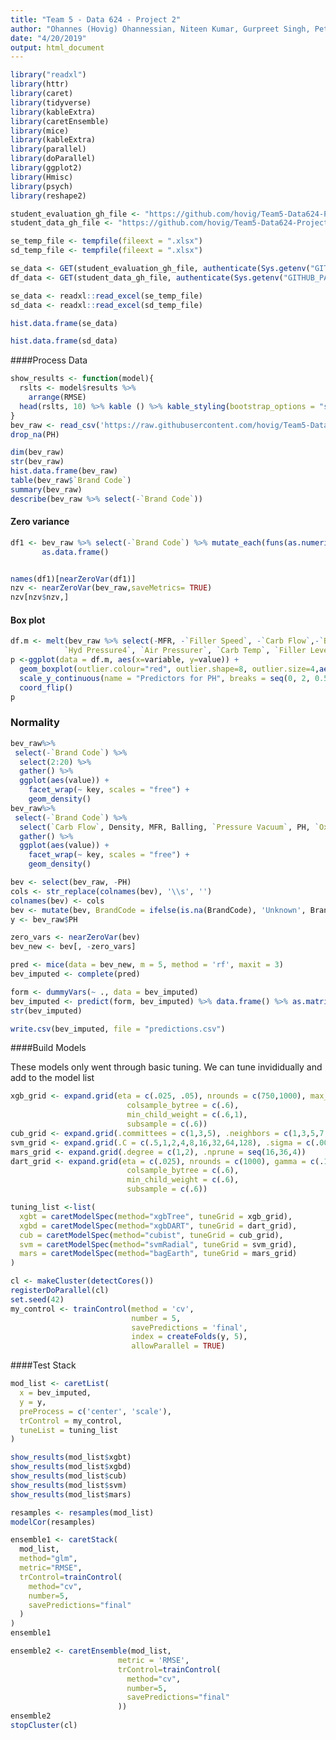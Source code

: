 ```yaml
---
title: "Team 5 - Data 624 - Project 2"
author: "Ohannes (Hovig) Ohannessian, Niteen Kumar, Gurpreet Singh, Peter Goodridge"
date: "4/20/2019"
output: html_document
---
```


```r
library("readxl")
library(httr)
library(caret)
library(tidyverse)
library(kableExtra)
library(caretEnsemble)
library(mice)
library(kableExtra)
library(parallel)
library(doParallel)
library(ggplot2)
library(Hmisc)
library(psych)
library(reshape2)
```


```r
student_evaluation_gh_file <- "https://github.com/hovig/Team5-Data624-Project2/raw/master/StudentEvaluation.xlsx"
student_data_gh_file <- "https://github.com/hovig/Team5-Data624-Project2/raw/master/StudentData.xlsx"

se_temp_file <- tempfile(fileext = ".xlsx")
sd_temp_file <- tempfile(fileext = ".xlsx")

se_data <- GET(student_evaluation_gh_file, authenticate(Sys.getenv("GITHUB_PAT"), ""), write_disk(path = se_temp_file))
df_data <- GET(student_data_gh_file, authenticate(Sys.getenv("GITHUB_PAT"), ""), write_disk(path = sd_temp_file))

se_data <- readxl::read_excel(se_temp_file)
sd_data <- readxl::read_excel(sd_temp_file)

```

```r
hist.data.frame(se_data)
```


```r
hist.data.frame(sd_data)
```


####Process Data

```r
show_results <- function(model){ 
  rslts <- model$results %>%
    arrange(RMSE)
  head(rslts, 10) %>% kable () %>% kable_styling(bootstrap_options = "striped", full_width = F)
}
bev_raw <- read_csv('https://raw.githubusercontent.com/hovig/Team5-Data624-Project2/master/StudentData.csv') %>%
drop_na(PH)
```

```r
dim(bev_raw)
str(bev_raw)
hist.data.frame(bev_raw)
table(bev_raw$`Brand Code`)
summary(bev_raw)
describe(bev_raw %>% select(-`Brand Code`))
```


#### Zero variance

```r
df1 <- bev_raw %>% select(-`Brand Code`) %>% mutate_each(funs(as.numeric(.)))%>%complete.cases()%>%
       as.data.frame()


names(df1)[nearZeroVar(df1)]
nzv <- nearZeroVar(bev_raw,saveMetrics= TRUE)
nzv[nzv$nzv,]
```


#### Box plot

```r
df.m <- melt(bev_raw %>% select(-MFR, -`Filler Speed`, -`Carb Flow`,-`Bowl Setpoint`,`Carb Pressure1`,
            `Hyd Pressure4`, `Air Pressurer`, `Carb Temp`, `Filler Level`, `Mnf Flow`), id.var = "Brand Code")
p <-ggplot(data = df.m, aes(x=variable, y=value)) + 
  geom_boxplot(outlier.colour="red", outlier.shape=8, outlier.size=4,aes(fill=variable)) +     
  scale_y_continuous(name = "Predictors for PH", breaks = seq(0, 2, 0.5))  + 
  coord_flip()
p
```

### Normality 

```r
bev_raw%>%
 select(-`Brand Code`) %>%   
  select(2:20) %>%         
  gather() %>%                            
  ggplot(aes(value)) +                     
    facet_wrap(~ key, scales = "free") +  
    geom_density()  
bev_raw%>%
 select(-`Brand Code`) %>%   
  select(`Carb Flow`, Density, MFR, Balling, `Pressure Vacuum`, PH, `Oxygen Filler`, `Bowl Setpoint`, `Pressure Setpoint`, `Air Pressurer`, `Alch Rel`,`Carb Rel`,`Balling Lvl`)   %>%               
  gather() %>%                             
  ggplot(aes(value)) +                     
    facet_wrap(~ key, scales = "free") +  
    geom_density() 
```



```r
bev <- select(bev_raw, -PH)
cols <- str_replace(colnames(bev), '\\s', '')
colnames(bev) <- cols
bev <- mutate(bev, BrandCode = ifelse(is.na(BrandCode), 'Unknown', BrandCode))
y <- bev_raw$PH

zero_vars <- nearZeroVar(bev)
bev_new <- bev[, -zero_vars]

pred <- mice(data = bev_new, m = 5, method = 'rf', maxit = 3)
bev_imputed <- complete(pred)

form <- dummyVars(~ ., data = bev_imputed)
bev_imputed <- predict(form, bev_imputed) %>% data.frame() %>% as.matrix()
str(bev_imputed)

write.csv(bev_imputed, file = "predictions.csv")
```

####Build Models

These models only went through basic tuning.  We can tune invididually and add to the model list

```r
xgb_grid <- expand.grid(eta = c(.025, .05), nrounds = c(750,1000), max_depth = c(3,5,7,9), gamma = c(0),
                          colsample_bytree = c(.6),
                          min_child_weight = c(.6,1),
                          subsample = c(.6))
cub_grid <- expand.grid(.committees = c(1,3,5), .neighbors = c(1,3,5,7,9))
svm_grid <- expand.grid(.C = c(.5,1,2,4,8,16,32,64,128), .sigma = c(.005,.01,.5, .1))
mars_grid <- expand.grid(.degree = c(1,2), .nprune = seq(16,36,4))
dart_grid <- expand.grid(eta = c(.025), nrounds = c(1000), gamma = c(.1), skip_drop = c(.2,.6), rate_drop = c(.2,.6), max_depth = c(5),
                          colsample_bytree = c(.6),
                          min_child_weight = c(.6),
                          subsample = c(.6))

tuning_list <-list(
  xgbt = caretModelSpec(method="xgbTree", tuneGrid = xgb_grid),
  xgbd = caretModelSpec(method="xgbDART", tuneGrid = dart_grid),
  cub = caretModelSpec(method="cubist", tuneGrid = cub_grid),
  svm = caretModelSpec(method="svmRadial", tuneGrid = svm_grid),
  mars = caretModelSpec(method="bagEarth", tuneGrid = mars_grid)
)

cl <- makeCluster(detectCores())
registerDoParallel(cl)
set.seed(42)
my_control <- trainControl(method = 'cv',
                           number = 5,
                           savePredictions = 'final',
                           index = createFolds(y, 5),
                           allowParallel = TRUE) 
```

####Test Stack

```r
mod_list <- caretList(
  x = bev_imputed,
  y = y,
  preProcess = c('center', 'scale'),
  trControl = my_control,
  tuneList = tuning_list
)

show_results(mod_list$xgbt)
show_results(mod_list$xgbd)
show_results(mod_list$cub)
show_results(mod_list$svm)
show_results(mod_list$mars)

resamples <- resamples(mod_list)
modelCor(resamples)
```


```r
ensemble1 <- caretStack(
  mod_list,
  method="glm",
  metric="RMSE",
  trControl=trainControl(
    method="cv",
    number=5,
    savePredictions="final"
  )
)
ensemble1
```

```r
ensemble2 <- caretEnsemble(mod_list, 
                        metric = 'RMSE', 
                        trControl=trainControl(
                          method="cv",
                          number=5,
                          savePredictions="final"
                        ))
ensemble2
stopCluster(cl)
```

